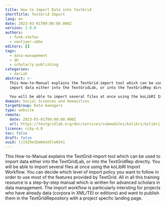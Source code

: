 ```yaml
---
title: How to Import Data into TextGrid
shortTitle: TextGrid Import
lang: en
date: 2023-03-01T00:00:00.000Z
version: 1.0.0
authors:
  - funk-stefan
  - ventjeer-ubbo
editors: []
tags:
  - data-management
  - dh
  - scholarly-publishing
categories:
  - dariah
abstract: >-
  This How-to-Manual explains the TextGrid-import tool which can be used to
  import data either into the TextGridLab, or into the TextGridRep directly.

  You will be able to import several files at once using the koLibRI Import Workflow. You can decide which level of import policy you want to follow in order to use most of the features provided by TextGrid. 
domain: Social Sciences and Humanities
targetGroup: Data managers
type: website
remote:
  date: 2023-03-01T00:00:00.000Z
  url: https://textgridlab.org/doc/services/submodules/kolibri/kolibri-addon-textgrid-import/docs/index.html
licence: ccby-4.0
toc: false
draft: false
uuid: ljI9Z9e3Gm6AsUSleN341
---
```

This How-to-Manual explains the TextGrid-import tool which can be used to import data either into the TextGridLab, or into the TextGridRep directly.
You will be able to import several files at once using the koLibRI Import Workflow. You can decide which level of import policy you want to follow in order to use most of the features provided by TextGrid. 
All in all this training resource is a step-by-step manual which is written for advanced scholars in data management. The import workflow is particularly intersting for projects who have already data (corpora in XML/TEI or editions) and want to publish them in the TextGridRepository with a project specfic landing page.